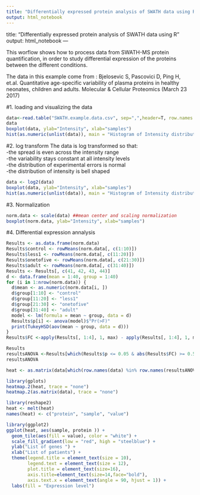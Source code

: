 ```yaml
---
title: "Differentially expressed protein analysis of SWATH data using R"
output: html_notebook
---
```

title: "Differentially expressed protein analysis of SWATH data using R"
output: html_notebook
---

This worflow shows how to process data from SWATH-MS protein quantification, in order to study differential expression of the proteins between the different conditions.

The data in this example come from : Bjelosevic S, Pascovici D, Ping H, et.al. Quantitative age-specific variability of plasma proteins in healthy neonates, children and adults. Molecular & Cellular Proteomics (March 23 2017)

#1. loading and visualizing the data 
```r
data<-read.table("SWATH.example.data.csv", sep=",",header=T, row.names = 1)
data
boxplot(data, ylab="Intensity", xlab="samples") 
hist(as.numeric(unlist(data)), main = "Histogram of Intensity distribution",  xlab = "Intensity")
```

#2. log transform
The data is log transformed so that:  
-the spread is even across the intensity range  
-the variability stays constant at all intensity levels  
-the distribution of experimental errors is normal  
-the distribution of intensity is bell shaped  

```r
data <- log2(data)
boxplot(data, ylab="Intensity", xlab="samples") 
hist(as.numeric(unlist(data)), main = "Histogram of Intensity distribution",  xlab = "Intensity")
```

#3. Normalization


```r
norm.data <- scale(data) ##mean center and scaling normalization
boxplot(norm.data, ylab="Intensity", xlab="samples")

```


#4. Differential expression annalysis

```r
Results <- as.data.frame(norm.data)
Results$control <- rowMeans(norm.data[, c(1:10)])
Results$less1 <- rowMeans(norm.data[, c(11:20)])
Results$onetofive <- rowMeans(norm.data[, c(21:30)])
Results$adult <- rowMeans(norm.data[, c(31:40)])
Results <- Results[, c(41, 42, 43, 44)]
d <- data.frame(mean = 1:40, group = 1:40)
for (i in 1:nrow(norm.data)) {
  d$mean <- as.numeric(norm.data[i, ])
  d$group[1:10] <- "control"
  d$group[11:20] <- "less1"
  d$group[21:30] <- "onetofive"
  d$group[31:40] <- "adult"
  model <- lm(formula = mean ~ group, data = d)
  Results$p[i] <- anova(model)$"Pr(>F)"
  print(TukeyHSD(aov(mean ~ group, data = d)))
}
Results$FC <-apply(Results[, 1:4], 1, max) - apply(Results[, 1:4], 1, min)
```

```r
Results
resultsANOVA <-Results[which(Results$p <= 0.05 & abs(Results$FC) >= 0.5), ]
resultsANOVA
```

```r
heat <- as.matrix(data[which(row.names(data) %in% row.names(resultsANOVA)),])
```



```r
library(gplots)
heatmap.2(heat, trace = "none") 
heatmap.2(as.matrix(data), trace = "none") 
```


```r
library(reshape2)
heat <- melt(heat)
names(heat) <- c("protein", "sample", "value")

library(ggplot2)
ggplot(heat, aes(sample, protein )) +
  geom_tile(aes(fill = value), color = "white") +
  scale_fill_gradient(low = "red", high = "steelblue") +
  ylab("List of genes ") +
  xlab("List of patients") +
  theme(legend.title = element_text(size = 10),
        legend.text = element_text(size = 12),
        plot.title = element_text(size=16),
        axis.title=element_text(size=14,face="bold"),
        axis.text.x = element_text(angle = 90, hjust = 1)) +
  labs(fill = "Expression level")




```



